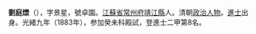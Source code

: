 {{Unreferenced|time=2022-01-21T03:32:04+00:00}}
'''劉庭燝'''（{{bd|1851年||1904年|catIdx=Z}}），字景星，號卓園。[[江蘇省|江蘇省]][[常州府|常州府]][[靖江縣|靖江縣]]人。清朝[[政治人物|政治人物]]。[[進士|進士]]出身。光緒九年（1883年），参加癸未科殿試，登進士二甲第8名。

{{清朝人物小作品}}
{{光緒九年癸未科殿試金榜}}